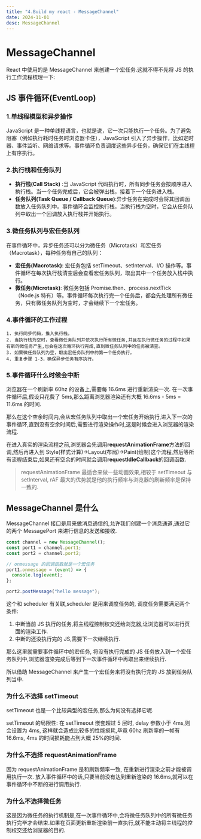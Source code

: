 ```yaml
---
title: "4.Build my react - MessageChannel"
date: 2024-11-01
desc: MessageChannel
---
```


# MessageChannel

React 中使用的是 MessageChannel 来创建一个宏任务.这就不得不先将 JS 的执行工作流程梳理一下:

## JS 事件循环(EventLoop)

### 1.单线程模型和异步操作

JavaScript 是一种单线程语言，也就是说，它一次只能执行一个任务。为了避免阻塞（例如执行耗时任务时浏览器卡住），JavaScript 引入了异步操作，比如定时器、事件监听、网络请求等。事件循环负责调度这些异步任务，确保它们在主线程上有序执行。

### 2.执行栈和任务队列

- **执行栈(Call Stack)** :当 JavaScript 代码执行时，所有同步任务会按顺序进入执行栈。当一个任务完成后，它会被弹出栈，接着下一个任务进入栈。
- **任务队列(Task Queue / Callback Queue)**:异步任务在完成时会将其回调函数放入任务队列中。事件循环会监控执行栈，当执行栈为空时，它会从任务队列中取出一个回调放入执行栈并开始执行。

### 3.微任务队列与宏任务队列

在事件循环中，异步任务还可以分为微任务（Microtask）和宏任务（Macrotask），每种任务有自己的队列：

- **宏任务(Macrotask)**: 宏任务包括 setTimeout、setInterval、I/O 操作等。事件循环在每次执行栈清空后会查看宏任务队列，取出其中一个任务放入栈中执行。
- **微任务(Microtask)**: 微任务包括 Promise.then、process.nextTick（Node.js 特有）等。事件循环每次执行完一个任务后，都会先处理所有微任务，只有微任务队列为空时，才会继续下一个宏任务。

### 4.事件循环的工作过程

    1. 执行同步代码，推入执行栈。
    2. 当执行栈为空时，查看微任务队列并依次执行所有微任务,并且在执行微任务的过程中如果有新的微任务产生,也会在这次循环执行完成,直到微任务队列中的任务被清空。
    3. 如果微任务队列为空，取出宏任务队列中的第一个任务执行。
    4. 重复步骤 1-3，确保异步任务有序执行。

### 5.事件循环什么时候会中断

浏览器在一个刷新率 60hz 的设备上,需要每 16.6ms 进行重新渲染一次. 在一次事件循环后,假设只花费了 5ms,那么距离浏览器渲染还有大概 16.6ms - 5ms = 11.6ms 的时间.

那么在这个空余时间内,会从宏任务队列中取出一个宏任务开始执行,进入下一次的事件循环,直到没有空余时间后,需要进行渲染操作时,这是时候会进入浏览器的渲染流程.

在进入真实的渲染流程之前,浏览器会先调用**requestAnimationFrame**方法的回调,然后再进入到 Style(样式计算)->Layout(布局)->Paint(绘制)这个流程,然后等所有流程结束后,如果还有空余的时间就会调用**requestIdleCallback**的回调函数.

> requestAnimationFrame 最适合来做一些动画效果,相较于 setTimeout 与 setInterval, rAF 最大的优势就是他的执行频率与浏览器的刷新频率是保持一致的.

## MessageChannel 是什么

MessageChannel 接口是用来做消息通信的,允许我们创建一个消息通道,通过它的两个 MessagePort 来进行信息的发送和接收.

```js
const channel = new MessageChannel();
const port1 = channel.port1;
const port2 = channel.port2;

// onmessage 的回调函数就是一个宏任务
port1.onmessage = (event) => {
  console.log(event);
};

port2.postMessage("hello message");
```

这个和 scheduler 有关联,scheduler 是用来调度任务的, 调度任务需要满足两个条件:

1. 中断当前 JS 执行的任务,将主线程控制权交还给浏览器,让浏览器可以进行页面的渲染工作.
2. 中断的还没执行完的 JS,需要下一次继续执行.

那么这里就需要事件循环中的宏任务, 将没有执行完成的 JS 任务放入到一个宏任务队列中,浏览器渲染完成后等到下一次事件循环中再取出来继续执行.

所以借助 MessageChannel 来产生一个宏任务来将没有执行完的 JS 放到任务队列当中.

### 为什么不选择 setTimeout

setTimeout 也是一个比较典型的宏任务,那么为何没有选择它呢.

setTimeout 的局限性:
在 setTimeout 嵌套超过 5 层时, delay 参数小于 4ms,则会设置为 4ms, 这样就会造成比较多的性能损耗,毕竟 60hz 刷新率的一帧有 16.6ms, 4ms 的时间损耗能占到大概 25%的时间.

### 为什么不选择 requestAnimationFrame

因为 requestAnimationFrame 是和刷新频率一致, 在重新进行渲染之前才能被调用执行一次. 放入事件循环中的话,只要当前没有达到重新渲染的 16.6ms,就可以在事件循环中不断的进行调用执行.

### 为什么不选择微任务

这是因为微任务的执行机制是,在一次事件循环中,会将微任务队列中的所有微任务执行完毕才会结束.如果在页面更新重新渲染前一直执行,就不能主动将主线程的控制权交还给浏览器的目的.
